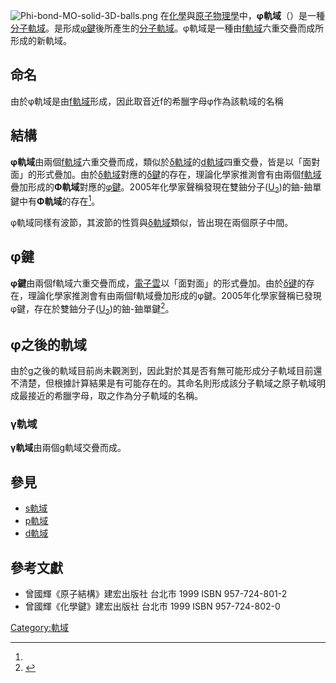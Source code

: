 {{noteTA
|T=zh:φ軌域; zh-hans:φ轨道; zh-hant:φ軌域;
|1=zh-hans:轨道; zh-hant:軌域;
|2=zh-hans:杂化; zh-hant:混成;
|3=zh-hans:能级; zh-hant:能階;
|G1=Chemistry}}
[[File:Phi-bond-MO-solid-3D-balls.png|thumb]]
在[[化學|化學]]與[[原子物理學|原子物理學]]中，'''φ軌域'''（{{lang-en|φ orbital, Phi orbital}}）是一種[[分子軌域|分子軌域]]。是形成[[φ鍵|φ鍵]]後所產生的[[分子軌域|分子軌域]]。φ軌域是一種由[[f軌域|f軌域]]六重交疊而成所形成的新軌域。

== 命名 ==
由於φ軌域是由[[f軌域|f軌域]]形成，因此取音近f的希臘字母φ作為該軌域的名稱

== 結構 ==
'''φ軌域'''由兩個[[f軌域|f軌域]]六重交疊而成，類似於[[δ軌域|δ軌域]]的[[d軌域|d軌域]]四重交疊，皆是以「面對面」的形式疊加。由於[[δ軌域|δ軌域]]對應的[[δ鍵|δ鍵]]的存在，理論化學家推測會有由兩個[[f軌域|f軌域]]疊加形成的'''Φ軌域'''對應的[[φ鍵|φ鍵]]。2005年化學家聲稱發現在雙鈾分子([[鈾|U<sub>2</sub>]])的鈾-鈾單鍵中有'''Φ軌域'''的存在<ref name="LauraGagliardi2005"/>。

φ軌域同樣有波節，其波節的性質與[[δ軌域|δ軌域]]類似，皆出現在兩個原子中間。

== φ鍵 ==
{{multiple image
| footer    = 原子的f轨道恰当的对齐，重叠形成φ键
| width     = 120
| image1    = Phi-bond-f-orbitals-2D.png
| image2    = Phi-bond-boundary-surface-diagram-2D.png
| caption   = 原子的f轨道恰当对齐可重叠形成φ键
}}
{{Main|φ键}}
'''φ鍵'''由兩個f軌域六重交疊而成，[[電子雲|電子雲]]以「面對面」的形式疊加。由於[[δ键|δ键]]的存在，理論化學家推測會有由兩個f軌域疊加形成的φ鍵。2005年化學家聲稱已發現φ鍵，存在於雙鈾分子([[鈾|U<sub>2</sub>]])的鈾-鈾單鍵<ref name="LauraGagliardi2005">{{cite journal|last=Gagliardi|first=Laura|coauthors=Roos, Björn O.|title=Quantum chemical calculations show that the uranium molecule U2 has a quintuple bond|journal=Nature|year=2005|volume=433|pages=848–851|doi=10.1038/nature03249|url=http://archive-ouverte.unige.ch/unige:3652|bibcode=2005Natur.433..848G|access-date=2013-06-01|archive-date=2019-05-30|archive-url=https://web.archive.org/web/20190530175155/https://archive-ouverte.unige.ch/unige:3652|dead-url=no}}</ref>。

== φ之後的軌域 ==
由於g之後的軌域目前尚未觀測到，因此對於其是否有無可能形成分子軌域目前還不清楚，但根據計算結果是有可能存在的。其命名則形成該分子軌域之原子軌域明成最接近的希臘字母，取之作為分子軌域的名稱。

=== γ軌域 ===
'''γ軌域'''由兩個g軌域交疊而成。

== 參見 ==
*[[s軌域|s軌域]]
*[[p軌域|p軌域]]
*[[d軌域|d軌域]]

== 參考文獻 ==
{{Reflist}}
*曾國輝《原子結構》建宏出版社 台北市 1999 ISBN 957-724-801-2
*曾國輝《化學鍵》建宏出版社 台北市 1999 ISBN 957-724-802-0
{{原子軌域}}

[[Category:軌域|Category:軌域]]